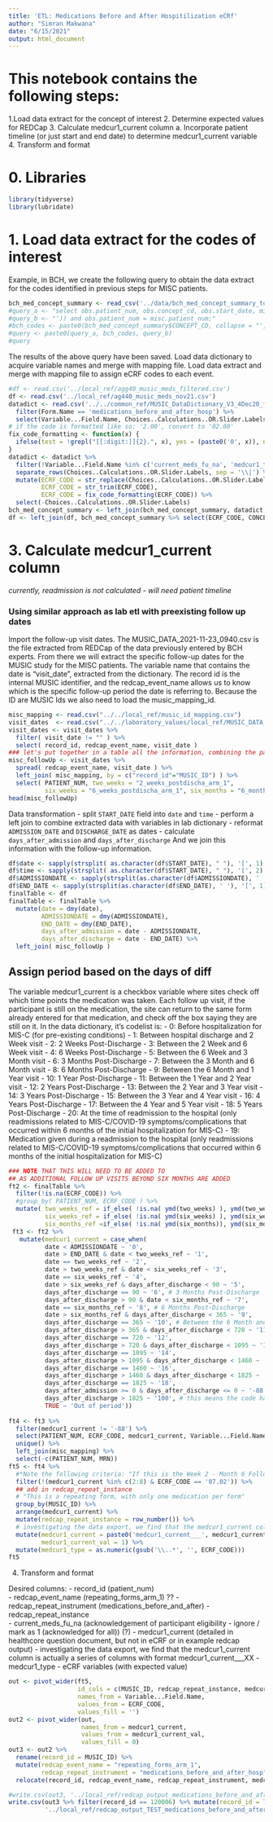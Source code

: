 ```yaml
---
title: 'ETL: Medications Before and After Hospitilization eCRf'
author: "Simran Makwana"
date: "6/15/2021"
output: html_document
---
```



# This notebook contains the following steps:
1.Load data extract for the concept of interest
2. Determine expected values for REDCap 
3. Calculate medcur1_current column
  a. Incorporate patient timeline (or just start and end date) to determine medcur1_current variable
4. Transform and format

# 0. Libraries
```r
library(tidyverse)
library(lubridate)
```

# 1. Load data extract for the codes of interest

Example, in BCH, we create the following query to obtain the data extract for the codes identified in previous steps for MISC patients.
```r
bch_med_concept_summary <- read_csv('../data/bch_med_concept_summary_toReview_Tuesday.csv')
#query_a <- "select obs.patient_num, obs.concept_cd, obs.start_date, misc.admissiondate, misc.end_date, misc.length_of_stay from observation_fact obs, ag440_misc_patients_may misc where (concept_cd in ('"
#query_b <- "')) and obs.patient_num = misc.patient_num;"
#bch_codes <- paste0(bch_med_concept_summary$CONCEPT_CD, collapse = "', '")
#query <- paste0(query_a, bch_codes, query_b)
#query
```

The results of the above query have been saved.
Load data dictionary to acquire variable names and merge with mapping file.
Load data extract and merge with mapping file to assign eCRF codes to each event.
```r
#df <- read.csv('../local_ref/agg40_music_meds_filtered.csv')
df <- read.csv('../local_ref/ag440_music_meds_nov21.csv')
datadict <- read.csv('../../common_ref/MUSIC_DataDictionary_V3_4Dec20_final version_clean_0.csv') %>%
  filter(Form.Name == 'medications_before_and_after_hosp') %>%
  select(Variable...Field.Name, Choices..Calculations..OR.Slider.Labels) 
# if the code is formatted like so: '2.00', convert to '02.00'
fix_code_formatting <- function(x) {
  ifelse(test = !grepl("[[:digit:]]{2}.", x), yes = (paste0('0', x)), no = (x))
}
datadict <- datadict %>% 
  filter(!Variable...Field.Name %in% c('current_meds_fu_na', 'medcur1_type', 'medcur1_name', 'medcur1_current', 'medcur1_readmit', 'medcur1_ae', 'medcur1_ae_num', 'medcalc')) %>%
  separate_rows(Choices..Calculations..OR.Slider.Labels, sep = '\\|') %>%
  mutate(ECRF_CODE = str_replace(Choices..Calculations..OR.Slider.Labels, ',.*$', ''),
         ECRF_CODE = str_trim(ECRF_CODE),
         ECRF_CODE = fix_code_formatting(ECRF_CODE)) %>%
  select(-Choices..Calculations..OR.Slider.Labels)
bch_med_concept_summary <- left_join(bch_med_concept_summary, datadict, by = 'ECRF_CODE')
df <- left_join(df, bch_med_concept_summary %>% select(ECRF_CODE, CONCEPT_CD, Variable...Field.Name), by = 'CONCEPT_CD')
```


# 3. Calculate medcur1_current column

*currently, readmission is not calculated - will need patient timeline* 

### Using similar approach as lab etl with preexisting follow up dates
Import the follow-up visit dates. The MUSIC_DATA_2021-11-23_0940.csv is the file extracted from REDCap of the data previously entered by BCH experts. From there we will extract the specific follow-up dates for the MUSIC study for the MISC patients. The variable name that contains the date is "visit_date", extracted from the dictionary. The record id is the internal MUSIC identifier, and the redcap_event_name allows us to know which is the specific follow-up period the date is referring to. Because the ID are MUSIC Ids we also need to load the music_mapping_id. 
```r
misc_mapping <- read.csv("../../local_ref/music_id_mapping.csv")
visit_dates  <- read.csv("../../laboratory_values/local_ref/MUSIC_DATA_2021-12-01_1413.csv")
visit_dates <- visit_dates %>%
  filter( visit_date != "" ) %>%
  select( record_id, redcap_event_name, visit_date )
### let's put together in a table all the information, combining the patient timeline with first admission and discharge date with the rest of follow-up dates when available
misc_followUp <- visit_dates %>%
  spread( redcap_event_name, visit_date ) %>%
  left_join( misc_mapping, by = c("record_id"="MUSIC_ID") ) %>%
  select( PATIENT_NUM, two_weeks = "2_weeks_postdischa_arm_1", 
          six_weeks = "6_weeks_postdischa_arm_1", six_months = "6_months_postdisch_arm_1")
head(misc_followUp)
```


Data transformation
- split `START_DATE` field into `date` and `time`
- perform a left join to combine extracted data with variables in lab dictionary
- reformat `ADMISSION_DATE` and `DISCHARGE_DATE` as dates
- calculate `days_after_admission` and `days_after_discharge`
And we join this information with the follow-up information. 
```r
df$date <- sapply(strsplit( as.character(df$START_DATE), " "), '[', 1)
df$time <- sapply(strsplit( as.character(df$START_DATE), " "), '[', 2)
df$ADMISSIONDATE <- sapply(strsplit(as.character(df$ADMISSIONDATE), ' '), '[', 1)
df$END_DATE <- sapply(strsplit(as.character(df$END_DATE), ' '), '[', 1)
finalTable <- df
finalTable <- finalTable %>%
  mutate(date = dmy(date),
         ADMISSIONDATE = dmy(ADMISSIONDATE),
         END_DATE = dmy(END_DATE),
         days_after_admission = date - ADMISSIONDATE,
         days_after_discharge = date - END_DATE) %>%
  left_join( misc_followUp )
```

## Assign period based on the days of diff

The variable medcur1_current is a checkbox variable where sites check off which time points the medication was taken.  Each follow up visit, if the participant is still on the medication, the site can return to the same form already entered for that medication, and check off the box saying they are still on it.  In the data dictionary, it’s codelist is: 
- 0: Before hospitalization for MIS-C (for pre-existing conditions)
- 1: Between hospital discharge and 2 Week visit
- 2: 2 Weeks Post-Discharge
- 3: Between the 2 Week and 6 Week visit
- 4: 6 Weeks Post-Discharge
- 5: Between the 6 Week and 3 Month visit
- 6: 3 Months Post-Discharge
- 7: Between the 3 Month and 6 Month visit
- 8: 6 Months Post-Discharge
- 9: Between the 6 Month and 1 Year visit
- 10: 1 Year Post-Discharge
- 11: Between the 1 Year and 2 Year visit
- 12: 2 Years Post-Discharge
- 13: Between the 2 Year and 3 Year visit
- 14: 3 Years Post-Discharge
- 15: Between the 3 Year and 4 Year visit
- 16: 4 Years Post-Discharge
- 17: Between the 4 Year and 5 Year visit
- 18: 5 Years Post-Discharge
- 20: At the time of readmission to the hospital (only readmissions related to MIS-C/COVID-19 symptoms/complications that occurred within 6 months of the initial hospitalization for MIS-C)
- 19: Medication given during a readmission to the hospital (only readmissions related to MIS-C/COVID-19 symptoms/complications that occurred within 6 months of the initial hospitalization for MIS-C)

```r
### NOTE THAT THIS WILL NEED TO BE ADDED TO
## AS ADDITIONAL FOLLOW UP VISITS BEYOND SIX MONTHS ARE ADDED
ft2 <- finalTable %>%
  filter(!is.na(ECRF_CODE)) %>%
  #group_by( PATIENT_NUM, ECRF_CODE ) %>%
  mutate( two_weeks_ref = if_else( !is.na( ymd(two_weeks) ), ymd(two_weeks), ymd( END_DATE ) + days(14) ), 
          six_weeks_ref = if_else( !is.na( ymd(six_weeks) ), ymd(six_weeks), ymd( END_DATE ) + days(42) ), 
          six_months_ref =if_else( !is.na( ymd(six_months)), ymd(six_months), ymd( END_DATE ) + days(182) )) 
 ft3 <- ft2 %>%
   mutate(medcur1_current = case_when(
          date < ADMISSIONDATE ~ '0',
          date > END_DATE & date < two_weeks_ref ~ '1', 
          date == two_weeks_ref ~ '2',
          date > two_weeks_ref & date < six_weeks_ref ~ '3',
          date == six_weeks_ref ~ '4',
          date > six_weeks_ref & days_after_discharge < 90 ~ '5',
          days_after_discharge == 90 ~ '6', # 3 Months Post-Discharge
          days_after_discharge > 90 & date < six_months_ref ~ '7',
          date == six_months_ref ~ '8', # 6 Months Post-Discharge
          date > six_months_ref & days_after_discharge < 365 ~ '9',
          days_after_discharge == 365 ~ '10', # Between the 6 Month and 1 Year visit
          days_after_discharge > 365 & days_after_discharge < 720 ~ '11',
          days_after_discharge == 720 ~ '12',
          days_after_discharge > 720 & days_after_discharge < 1095 ~ '13',
          days_after_discharge == 1095 ~ '14', 
          days_after_discharge > 1095 & days_after_discharge < 1460 ~ '15',
          days_after_discharge == 1460 ~ '16',
          days_after_discharge > 1460 & days_after_discharge < 1825 ~ '17',
          days_after_discharge == 1825 ~ '18',
          days_after_admission >= 0 & days_after_discharge <= 0 ~ '-88', # this means that the code happens during hospitalization -- should not be reported here 
          days_after_discharge > 1825 ~ '100', # this means the code happens later than defined in the scope of study
          TRUE ~ 'Out of period'))
 
ft4 <- ft3 %>% 
  filter(medcur1_current != '-88') %>%
  select(PATIENT_NUM, ECRF_CODE, medcur1_current, Variable...Field.Name) %>%
  unique() %>% 
  left_join(misc_mapping) %>%
  select(-c(PATIENT_NUM, MRN))
ft5 <- ft4 %>% 
  #*Note the following criteria: "If this is the Week 2 - Month 6 Follow-Up visit, please exclude aspirin."
  filter(!(medcur1_current %in% c(2:8) & ECRF_CODE == '07.02')) %>%
  ## add in redcap_repeat_instance 
  # "This is a repeating form, with only one medication per form"
  group_by(MUSIC_ID) %>%
  arrange(medcur1_current) %>%
  mutate(redcap_repeat_instance = row_number()) %>%
  # investigating the data export, we find that the medcur1_current column is actually a series of columns with format medcur1_current___XX
  mutate(medcur1_current = paste0('medcur1_current___', medcur1_current),
         medcur1_current_val = 1) %>%
  mutate(medcur1_type = as.numeric(gsub('\\..*', '', ECRF_CODE)))
ft5
```

4. Transform and format

Desired columns:
- record_id (patient_num)	
- redcap_event_name	(repeating_forms_arm_1) ??
- redcap_repeat_instrument (medications_before_and_after)
- redcap_repeat_instance	
- current_meds_fu_na (acknowledgement of participant eligibility - ignore / mark as 1 (acknowledged for all)) (?)
- medcur1_current (detailed in healthcore question document, but not in eCRF or in example redcap output)
  - investigating the data export, we find that the medcur1_current column is actually a series of columns with format medcur1_current___XX
- medcur1_type
- eCRF variables (with expected value)


```r
out <- pivot_wider(ft5, 
                   id_cols = c(MUSIC_ID, redcap_repeat_instance, medcur1_current, medcur1_current_val, medcur1_type),
                   names_from = Variable...Field.Name,
                   values_from = ECRF_CODE, 
                   values_fill = '')
out2 <- pivot_wider(out,
                    names_from = medcur1_current,
                    values_from = medcur1_current_val,
                    values_fill = 0) 
out3 <- out2 %>%
  rename(record_id = MUSIC_ID) %>%
  mutate(redcap_event_name = "repeating_forms_arm_1",
         redcap_repeat_instrument = "medications_before_and_after_hosp") %>%
  relocate(record_id, redcap_event_name, redcap_repeat_instrument, medcur1_type)
```


```r
#write.csv(out3, '../local_ref/redcap_output_medications_before_and_after.csv', row.names = FALSE)
write.csv(out3 %>% filter(record_id == 120006) %>% mutate(record_id = 777006),
          '../local_ref/redcap_output_TEST_medications_before_and_after.csv', row.names = FALSE, na = '')
```
